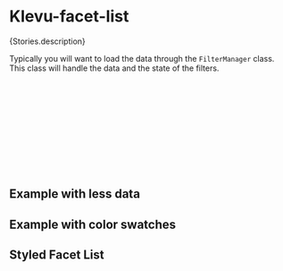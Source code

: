 
<Meta of={Stories} />

# Klevu-facet-list

<Markdown>{Stories.description}</Markdown>

<Canvas of={Stories.FacetList} />

Typically you will want to load the data through the `FilterManager` class. This class will handle the data and the state of the filters.

```jsx
import React from "react"
import { KlevuFacet } from "@klevu/ui-react"
import { FilterManager } from "@klevu/core"

const manager = new FilterManager()

// Load the manager options with KlevuFetch or other method.

const MyComp = () => {
  return <KlevuFacetList manager={manager} />
}
```

## Example with less data

<Canvas of={Stories.SmallExample} />

## Example with color swatches

<Canvas of={Stories.FacetListColorSwatches} />

## Styled Facet List

<Canvas of={Stories.StyledFacetList} />

<Controls />

<KlevuAutoDocs of={Stories} />
